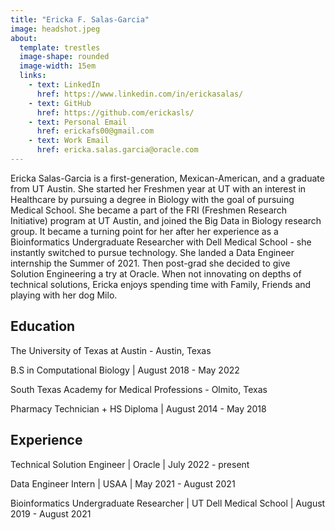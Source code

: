 ```yaml
---
title: "Ericka F. Salas-Garcia"
image: headshot.jpeg
about: 
  template: trestles
  image-shape: rounded
  image-width: 15em
  links:
    - text: LinkedIn
      href: https://www.linkedin.com/in/erickasalas/
    - text: GitHub
      href: https://github.com/erickasls/
    - text: Personal Email
      href: erickafs00@gmail.com
    - text: Work Email
      href: ericka.salas.garcia@oracle.com
---
```


Ericka Salas-Garcia is a first-generation, Mexican-American, and a graduate from UT Austin. She started her Freshmen year at UT with an interest in Healthcare by pursuing a degree in Biology with the goal of pursuing Medical School. She became a part of the FRI (Freshmen Research Initiative) program at UT Austin, and joined the Big Data in Biology research group. It became a turning point for her after her experience as a Bioinformatics Undergraduate Researcher with Dell Medical School - she instantly switched to pursue technology. She landed a Data Engineer internship the Summer of 2021. Then post-grad she decided to give Solution Engineering a try at Oracle. When not innovating on depths of technical solutions, Ericka enjoys spending time with Family, Friends and playing with her dog Milo.


## Education


The University of Texas at Austin - Austin, Texas

B.S in Computational Biology \| August 2018 - May 2022

South Texas Academy for Medical Professions - Olmito, Texas

Pharmacy Technician + HS Diploma \| August 2014 - May 2018

## Experience

Technical Solution Engineer \| Oracle \| July 2022 - present

Data Engineer Intern \| USAA \| May 2021 - August 2021

Bioinformatics Undergraduate Researcher \| UT Dell Medical School \| August 2019 - August 2021
